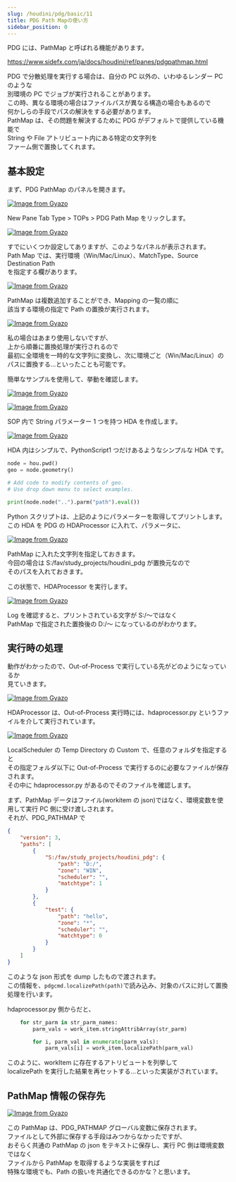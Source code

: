 ```yaml
---
slug: /houdini/pdg/basic/11
title: PDG Path Mapの使い方
sidebar_position: 0
---
```


PDG には、PathMap と呼ばれる機能があります。

https://www.sidefx.com/ja/docs/houdini/ref/panes/pdgpathmap.html

PDG で分散処理を実行する場合は、自分の PC 以外の、いわゆるレンダー PC のような  
別環境の PC でジョブが実行されることがあります。  
この時、異なる環境の場合はファイルパスが異なる構造の場合もあるので  
何かしらの手段でパスの解決をする必要があります。  
PathMap は、その問題を解決するために PDG がデフォルトで提供している機能で  
String や File アトリビュート内にある特定の文字列を  
ファーム側で置換してくれます。

## 基本設定

まず、PDG PathMap のパネルを開きます。

[![Image from Gyazo](https://i.gyazo.com/d60b76ef5a4763c8d27fea1b16a634db.png)](https://gyazo.com/d60b76ef5a4763c8d27fea1b16a634db)

New Pane Tab Type > TOPs > PDG Path Map をリックします。

[![Image from Gyazo](https://i.gyazo.com/8101801b452db5766787bad2c220fe3c.png)](https://gyazo.com/8101801b452db5766787bad2c220fe3c)

すでにいくつか設定してありますが、このようなパネルが表示されます。  
Path Map では、実行環境（Win/Mac/Linux）、MatchType、Source Destination Path  
を指定する欄があります。

[![Image from Gyazo](https://i.gyazo.com/b7730d2672c5b00163ea3022e67df20e.png)](https://gyazo.com/b7730d2672c5b00163ea3022e67df20e)

PathMap は複数追加することができ、Mapping の一覧の順に  
該当する環境の指定で Path の置換が実行されます。

[![Image from Gyazo](https://i.gyazo.com/8b582904128c824b47e6ab23a9206e99.png)](https://gyazo.com/8b582904128c824b47e6ab23a9206e99)

私の場合はあまり使用しないですが、  
上から順番に置換処理が実行されるので  
最初に全環境を一時的な文字列に変換し、次に環境ごと（Win/Mac/Linux）の  
パスに置換する...といったことも可能です。

簡単なサンプルを使用して、挙動を確認します。

[![Image from Gyazo](https://i.gyazo.com/ca0eb9b971fb261178d4d357c5fa810e.png)](https://gyazo.com/ca0eb9b971fb261178d4d357c5fa810e)

[![Image from Gyazo](https://i.gyazo.com/23b8b2a075f0e45c352983e4d0b8eead.png)](https://gyazo.com/23b8b2a075f0e45c352983e4d0b8eead)

SOP 内で String パラメーター 1 つを持つ HDA を作成します。

[![Image from Gyazo](https://i.gyazo.com/d5e0ed0a06c9c236f3e6480552ae319b.png)](https://gyazo.com/d5e0ed0a06c9c236f3e6480552ae319b)

HDA 内はシンプルで、PythonScript1 つだけあるようなシンプルな HDA です。

```python
node = hou.pwd()
geo = node.geometry()

# Add code to modify contents of geo.
# Use drop down menu to select examples.

print(node.node("..").parm("path").eval())
```

Python スクリプトは、上記のようにパラメーターを取得してプリントします。  
この HDA を PDG の HDAProcessor に入れて、パラメータに、

[![Image from Gyazo](https://i.gyazo.com/40815a1a82ba9b9aed45298ee51d07d4.png)](https://gyazo.com/40815a1a82ba9b9aed45298ee51d07d4)

PathMap に入れた文字列を指定しておきます。  
今回の場合は S:/fav/study_projects/houdini_pdg が置換元なので  
そのパスを入れておきます。

この状態で、HDAProcessor を実行します。

[![Image from Gyazo](https://i.gyazo.com/55e887cc65a81032804998d9fa0d2081.png)](https://gyazo.com/55e887cc65a81032804998d9fa0d2081)

Log を確認すると、プリントされている文字が S:/～ではなく  
PathMap で指定された置換後の D:/～ になっているのがわかります。

## 実行時の処理

動作がわかったので、Out-of-Process で実行している先がどのようになっているか  
見ていきます。

[![Image from Gyazo](https://i.gyazo.com/647fc273242f234840f8f9f8036b74c8.png)](https://gyazo.com/647fc273242f234840f8f9f8036b74c8)

HDAProcessor は、Out-of-Process 実行時には、hdaprocessor.py というファイルを介して実行されています。

[![Image from Gyazo](https://i.gyazo.com/143ee45f779ea831e24406eef61cf993.png)](https://gyazo.com/143ee45f779ea831e24406eef61cf993)

LocalScheduler の Temp Directory の Custom で、任意のフォルダを指定すると  
その指定フォルダ以下に Out-of-Process で実行するのに必要なファイルが保存されます。  
その中に hdaprocessor.py があるのでそのファイルを確認します。

まず、PathMap データはファイル(workitem の json)ではなく、環境変数を使用して実行 PC 側に受け渡しされます。  
それが、PDG_PATHMAP で

```json
{
	"version": 3,
	"paths": [
		{
			"S:/fav/study_projects/houdini_pdg": {
				"path": "D:/",
				"zone": "WIN",
				"scheduler": "",
				"matchtype": 1
			}
		},
		{
			"test": {
				"path": "hello",
				"zone": "*",
				"scheduler": "",
				"matchtype": 0
			}
		}
	]
}
```

このような json 形式を dump したもので渡されます。  
この情報を、`pdgcmd.localizePath(path)`で読み込み、対象のパスに対して置換処理を行います。

hdaprocessor.py 側からだと、

```python
    for str_parm in str_parm_names:
        parm_vals = work_item.stringAttribArray(str_parm)

        for i, parm_val in enumerate(parm_vals):
            parm_vals[i] = work_item.localizePath(parm_val)
```

このように、workItem に存在するアトリビュートを列挙して  
localizePath を実行した結果を再セットする...といった実装がされています。

## PathMap 情報の保存先

[![Image from Gyazo](https://i.gyazo.com/ca4b6525edd99c6bff3eb2be892a9fcc.png)](https://gyazo.com/ca4b6525edd99c6bff3eb2be892a9fcc)

この PathMap は、PDG_PATHMAP グローバル変数に保存されます。  
ファイルとして外部に保存する手段はみつからなかったですが、  
おそらく共通の PathMap の json をテキストに保存し、実行 PC 側は環境変数ではなく  
ファイルから PathMap を取得するような実装をすれば  
特殊な環境でも、Path の扱いを共通化できるのかな？と思います。
